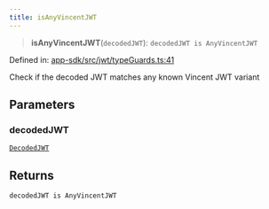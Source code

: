 ```yaml
---
title: isAnyVincentJWT
---
```


> **isAnyVincentJWT**(`decodedJWT`): `decodedJWT is AnyVincentJWT`

Defined in: [app-sdk/src/jwt/typeGuards.ts:41](https://github.com/LIT-Protocol/Vincent/blob/59bbcc58961d006596c8c80671cc1200f69f2946/packages/libs/app-sdk/src/jwt/typeGuards.ts#L41)

Check if the decoded JWT matches any known Vincent JWT variant

## Parameters

### decodedJWT

[`DecodedJWT`](/api-reference/app-sdk/jwt/interfaces/DecodedJWT)

## Returns

`decodedJWT is AnyVincentJWT`

